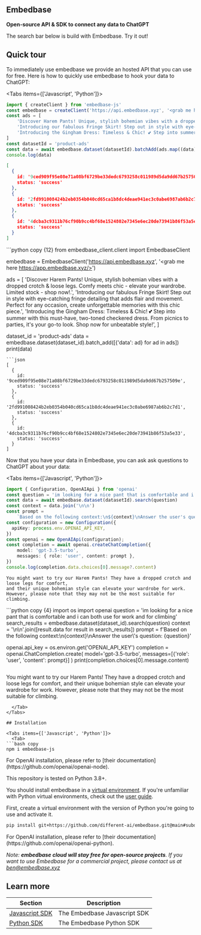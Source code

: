  
## Embedbase
**Open-source API & SDK to connect any data to ChatGPT**

The search bar below is build with Embedbase. Try it out!

<EmbedbaseSearch />

## Quick tour

To immediately use embedbase we provide an hosted API that you can use for free.
Here is how to quickly use embedbase to hook your data to ChatGPT:

<Tabs items={['Javascript', 'Python']}>
  <Tab>
```js copy {9}
import { createClient } from 'embedbase-js'
const embedbase = createClient('https://api.embedbase.xyz', '<grab me here https://app.embedbase.xyz/>')
const ads = [
    'Discover Harem Pants! Unique, stylish bohemian vibes with a dropped crotch & loose legs. Comfy meets chic - elevate your wardrobe. Limited stock - shop now!.',
    'Introducing our fabulous Fringe Skirt! Step out in style with eye-catching fringe detailing that adds flair and movement. Perfect for any occasion, create unforgettable memories with this chic piece.',
    'Introducing the Gingham Dress: Timeless & Chic! 💕 Step into summer with this must-have, two-toned checkered dress. From picnics to parties, it\'s your go-to look. Shop now for unbeatable style!',
]
const datasetId = 'product-ads'
const data = await embedbase.dataset(datasetId).batchAdd(ads.map((data) => ({ data })))
console.log(data)
```
```json
[
  {
    id: '9ced909f95e08e71a08bf6729be33dedc6793258c011989d5da9dd67b257509e',
    status: 'success'
  },
  {
    id: '2fd991008424b2eb0354b040cd65ca1b8dc4deae941ec3c0abe6987ab6b2c7d1',
    status: 'success'
  },
  {
    id: '4dcba3c9311b76cf90b9cc4bf68e1524802e7345e6ec20de73941b86f53a5e33',
    status: 'success'
  }
]
```
  </Tab>
    <Tab>
```python copy {12}
from embedbase_client.client import EmbedbaseClient

embedbase = EmbedbaseClient('https://api.embedbase.xyz', '<grab me here https://app.embedbase.xyz/>')

ads = [
    'Discover Harem Pants! Unique, stylish bohemian vibes with a dropped crotch & loose legs. Comfy meets chic - elevate your wardrobe. Limited stock - shop now!.',
    'Introducing our fabulous Fringe Skirt! Step out in style with eye-catching fringe detailing that adds flair and movement. Perfect for any occasion, create unforgettable memories with this chic piece.',
    'Introducing the Gingham Dress: Timeless & Chic! 💕 Step into summer with this must-have, two-toned checkered dress. From picnics to parties, it\'s your go-to look. Shop now for unbeatable style!',
]

dataset_id = 'product-ads'
data = embedbase.dataset(dataset_id).batch_add([{'data': ad} for ad in ads])
print(data)
```
```json
[
  {
    id: '9ced909f95e08e71a08bf6729be33dedc6793258c011989d5da9dd67b257509e',
    status: 'success'
  },
  {
    id: '2fd991008424b2eb0354b040cd65ca1b8dc4deae941ec3c0abe6987ab6b2c7d1',
    status: 'success'
  },
  {
    id: '4dcba3c9311b76cf90b9cc4bf68e1524802e7345e6ec20de73941b86f53a5e33',
    status: 'success'
  }
]
```
  </Tab>
</Tabs>

Now that you have your data in Embedbase, you can ask ask questions to ChatGPT
about your data:

<Tabs items={['Javascript', 'Python']}>
  <Tab>
```ts copy {3}
import { Configuration, OpenAIApi } from 'openai'
const question = 'im looking for a nice pant that is comfortable and i can both use for work and for climbing'
const data = await embedbase.dataset(datasetId).search(question)
const context = data.join('\n\n')
const prompt = 
    `Based on the following context:\n${context}\nAnswer the user's question: ${question}`
const configuration = new Configuration({
  apiKey: process.env.OPENAI_API_KEY,
})
const openai = new OpenAIApi(configuration);
const completion = await openai.createChatCompletion({
    model: 'gpt-3.5-turbo',
    messages: { role: 'user', content: prompt },
})
console.log(completion.data.choices[0].message?.content)
```
```
You might want to try our Harem Pants! They have a dropped crotch and loose legs for comfort,
and their unique bohemian style can elevate your wardrobe for work.
However, please note that they may not be the most suitable for climbing.
```
  </Tab>
  <Tab>
```python copy {4}
import os
import openai
question = 'im looking for a nice pant that is comfortable and i can both use for work and for climbing'
search_results = embedbase.dataset(dataset_id).search(question)
context = '\n\n'.join([result.data for result in search_results])
prompt = f'Based on the following context:\n{context}\nAnswer the user\'s question: {question}'

openai.api_key = os.environ.get('OPENAI_API_KEY')
completion = openai.ChatCompletion.create(
    model='gpt-3.5-turbo',
    messages=[{'role': 'user', 'content': prompt}]
)
print(completion.choices[0].message.content)
```
```
You might want to try our Harem Pants! They have a dropped crotch and loose legs for comfort,
and their unique bohemian style can elevate your wardrobe for work.
However, please note that they may not be the most suitable for climbing.
```
  </Tab>
</Tabs>

## Installation

<Tabs items={['Javascript', 'Python']}>
  <Tab>
```bash copy
npm i embedbase-js
```

<Callout type="info" emoji="ℹ️">
    For OpenAI installation, please refer to [their documentation](https://github.com/openai/openai-node).
</Callout>

  </Tab>
  <Tab>

This repository is tested on Python 3.8+.

You should install embedbase in a [virtual environment](https://docs.python.org/3/library/venv.html). If you're unfamiliar with Python virtual environments, check out the [user guide](https://packaging.python.org/guides/installing-using-pip-and-virtual-environments/).

First, create a virtual environment with the version of Python you're going to use and activate it.

```bash copy
pip install git+https://github.com/different-ai/embedbase.git@main#subdirectory=sdk/embedbase-py
```

<Callout type="info" emoji="ℹ️">
    For OpenAI installation, please refer to [their documentation](https://github.com/openai/openai-python).
</Callout>

  </Tab>
</Tabs>



*Note: **embedbase cloud will stay free for open-source projects**. If you want to use Embedbase for a commercial project, please contact us at ben@embedbase.xyz*


## Learn more

| Section | Description |
|-|-|
| [Javascript SDK](https://docs.embedbase.xyz/sdk) | The Embedbase Javascript SDK |
| [Python SDK](https://docs.embedbase.xyz/sdk-py) | The Embedbase Python SDK |


